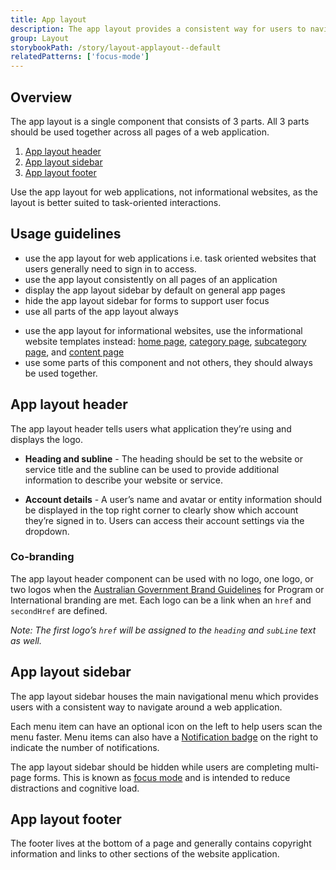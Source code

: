 ```yaml
---
title: App layout
description: The app layout provides a consistent way for users to navigate around a web application and access their account settings.
group: Layout
storybookPath: /story/layout-applayout--default
relatedPatterns: ['focus-mode']
---
```


## Overview

The app layout is a single component that consists of 3 parts. All 3 parts should be used together across all pages of a web application.

1. [App layout header](#app-layout-header)
2. [App layout sidebar](#app-layout-sidebar)
3. [App layout footer](#app-layout-footer)

Use the app layout for web applications, not informational websites, as the layout is better suited to task-oriented interactions.

<ImageWithBorder
	alt="Screenshot of App layout components with annotations labelling the header, sidebar and footer"
	src="/img/components/app-layout.png"
/>

## Usage guidelines

<DoHeading />

- use the app layout for web applications i.e. task oriented websites that users generally need to sign in to access.
- use the app layout consistently on all pages of an application
- display the app layout sidebar by default on general app pages
- hide the app layout sidebar for forms to support user focus
- use all parts of the app layout always

<DontHeading />

- use the app layout for informational websites, use the informational website templates instead: [home page](/templates/home), [category page](/templates/category), [subcategory page](/templates/subcategory), and [content page](/templates/content)
- use some parts of this component and not others, they should always be used together.

## App layout header

The app layout header tells users what application they’re using and displays the logo.

- **Heading and subline** - The heading should be set to the website or service title and the subline can be used to provide additional information to describe your website or service.

- **Account details** - A user’s name and avatar or entity information should be displayed in the top right corner to clearly show which account they’re signed in to. Users can access their account settings via the dropdown.

### Co-branding

The app layout header component can be used with no logo, one logo, or two logos when the [Australian Government Brand Guidelines](https://www.pmc.gov.au/publications/australian-government-branding-guildelines) for Program or International branding are met. Each logo can be a link when an `href` and `secondHref` are defined.

_Note: The first logo’s `href` will be assigned to the `heading` and `subLine` text as well._

## App layout sidebar

The app layout sidebar houses the main navigational menu which provides users with a consistent way to navigate around a web application.

Each menu item can have an optional icon on the left to help users scan the menu faster. Menu items can also have a [Notification badge](/components/notification-badge) on the right to indicate the number of notifications.

The app layout sidebar should be hidden while users are completing multi-page forms. This is known as [focus mode](/patterns/focus-mode) and is intended to reduce distractions and cognitive load.

<ImageWithBorder
	alt="Screenshot of App layout components in focus mode with annotations labelling the header and footer"
	src="/img/components/app-layout-focus-mode.png"
/>

## App layout footer

The footer lives at the bottom of a page and generally contains copyright information and links to other sections of the website application.
